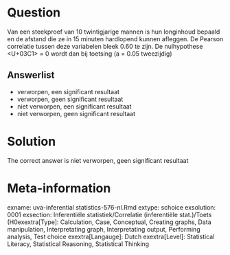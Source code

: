 Question
========

Van een steekproef van 10 twintigjarige mannen is hun longinhoud bepaald en de afstand die ze in 15 minuten hardlopend kunnen afleggen. De Pearson correlatie tussen deze variabelen bleek 0.60 te zijn. De nulhypothese <U+03C1> = 0 wordt dan bij toetsing (a = 0.05 tweezijdig) 

Answerlist
----------
* verworpen, een significant resultaat
* verworpen, geen significant resultaat
* niet verworpen, een significant resultaat
* niet verworpen, geen significant resultaat

Solution
========

The correct answer is  niet verworpen, geen significant resultaat 

Meta-information
================
exname: uva-inferential statistics-576-nl.Rmd 
extype: schoice 
exsolution: 0001 
exsection: Inferentiële statistiek/Correlatie (inferentiële stat.)/Toets (H0exextra[Type]: Calculation, Case, Conceptual, Creating graphs, Data manipulation, Interpretating graph, Interpretating output, Performing analysis, Test choice 
exextra[Langauge]: Dutch 
exextra[Level]: Statistical Literacy, Statistical Reasoning, Statistical Thinking 
